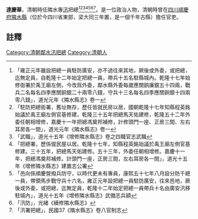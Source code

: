{{vfd|沒有足夠的可靠資料來源能夠讓這個條目符合[[Wikipedia:關注度|Wikipedia:關注度]]中的標準|date=2022/06/27}}
{{明清人物信息框
| 姓名 =達慶華
| 最高職務 = [[四川|四川]]隣水專汛
| 國家 = 大清
| 籍貫 =
| 字號 =
| 出生日期 = ？年？月？日
| 逝世日期 = ？年？月？日
| 墓葬 = 
| 配偶 =  
| 親屬 = 曾祖、祖、父，母
| 出身 = 
| 著作 =  
*
}}
'''達慶華'''{{BD|？年||？年||}}，清朝時任隣水專[[汛|汛]]把總<ref>「雍正元年雖設把總一員駐防廣安，亦不過往來其地，厥後或外委，或把總，迄無定員，自乾隆十二年始定把總一員，帶兵十五名駐縣城內。乾隆十七年始修衙署於禹王廟左側，今改爲外委，鄰水縣外委每歲應關餉廉銀五十四兩，戰兵二名每名四季應關餉銀二十兩零八錢，守兵十三名每名四季應關餉銀十四兩零八錢」，道光元年《隣水縣志》卷一</ref><ref>「駐防把總衙署，舊址無存，歷任皆就民房以居，國朝乾隆十七年知縣程英銘始議於禹王廟左側官基修建，乾隆三十五年把總馬天佑建修，乾隆五十二年外委任朝相增修，嘉慶十一年把總馮奠邦補修，計修頭門一座、正房三間、左右耳房各一間」，道光元年《隣水縣志》卷一</ref><ref>「武職」，道光十五年《增修隣水縣志》卷之四職官志武職</ref><ref>「把總署，歷係僦民屋以居。乾隆十七年，知縣程英銘始議於禹王廟左側官基修建。三十五年，把總馬天佑建修。五十三年，外委任朝相增修。嘉慶十一年，把總馮奠邦補修。計頭門一座，正房三間，左右耳房各一間」，道光十五年《增修隣水縣志》建置志公署</ref><ref>「邑向係順慶營撥兵防守，以時代更未有專員，康熙五十七年八月設分防千總一員，帶領馬步戰守兵十六名，雍正元年設把總一員駐防廣安，往來邑地，厥後或外委，或把總，迄無定員，乾隆十二年始定把總一員帶兵十名由廣安汛移駐城內」，道光十五年《增修隣水縣志》武備志兵額</ref><ref>「汛防」，光緒《續修隣水縣志》</ref><ref>「汛署把總」，民國37《隣水縣志》卷八官制志</ref>。是一位政治人物，清朝時曾在[[四川|四川]][[順慶府|順慶府]][[隣水縣|隣水縣]]（位於今四川省東部，梁大同三年置，是一個千年古縣）擔任官吏。
==註釋==
{{reflist}}
{{清朝人物小作品}}
[[Category:清朝鄰水汛把總|Category:清朝鄰水汛把總]]
[[Category:清朝人|Category:清朝人]]